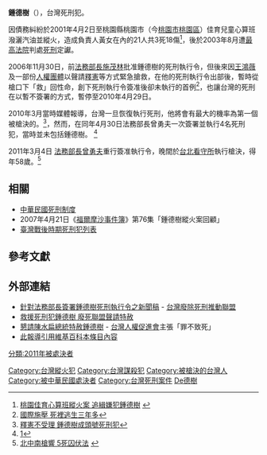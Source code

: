 {{Infobox Criminal
| subject_name   = 鍾德樹
| image_name     = 
| image_size     = 
| image_alt      = 
| image_caption  = 
| birth_name     = 
| birth_date  = 1953年
| birth_place = {{ROC|臺灣省}}[[桃園縣|桃園縣]]（今[[桃園市|桃園市]]）
| death_date  = {{death date and age|2011|3|4|1953}}{{executed}}
| death_place = {{ROC-TWN}}[[新北市|新北市]][[土城區|土城區]][[臺北看守所|臺北看守所]]
| nationality = {{ROC}}
| cause          = 
| alias          = 
| motive         = 債務糾紛
| charge         = 殺人罪
| conviction     = 殺人罪
| penalty        = [[死刑|死刑]]
| occupation     = 
| spouse         = 
| parents        = 
| children       = 
}}

'''鍾德樹'''（{{bd|1953年||2011年|3月4日|catIdx=Zhong鍾德樹}}），台灣死刑犯。

因債務糾紛於2001年4月2日至桃園縣桃園市（今[[桃園市|桃園市]][[桃園區|桃園區]]）佳育兒童心算班潑灑汽油並縱火，造成負責人黃女在內的21人共3死18傷<ref>[http://www.epochtimes.com/b5/1/4/4/n72441.htm 桃園佳育心算班縱火案 追緝嫌犯鍾德樹] {{webarchive|url=https://web.archive.org/web/20110308005840/http://www.epochtimes.com/b5/1/4/4/n72441.htm |date=2011-03-08 }}</ref>，後於2003年8月遭[[中華民國最高法院|最高法院]]判處[[死刑|死刑]]定讞。

2006年11月30日，前[[中華民國法務部|法務部長]][[施茂林|施茂林]]批准鍾德樹的死刑執行令，但後來因[[王鴻薇|王鴻薇]]及一部份[[人權團體|人權團體]]以聲請[[違憲審查|釋憲]]等方式緊急搶救，在他的死刑執行令出部後，暫時從槍口下「救」回性命，創下死刑執行令簽准後卻未執行的首例<ref>[http://news.chinatimes.com/focus/0,5243,110110x112010032700124,00.html 國際施壓 死裡逃生三年多]{{dead link|date=2018年4月 |bot=InternetArchiveBot |fix-attempted=yes }}</ref>，也讓台灣的死刑在以暫不簽署的方式，暫停至2010年4月29日。

2010年3月當時媒體報導，台灣一旦恢復執行死刑，他將會有最大的機率為第一個被槍決的。<ref>[http://news.sina.com.tw/article/20100327/2919598.htm 釋憲不受理 鍾德樹成頭號死刑犯]{{dead link|date=2018年4月 |bot=InternetArchiveBot |fix-attempted=yes }}</ref>，然而，在同年4月30日法務部長曾勇夫一次簽署並執行4名死刑犯，當時並未包括鍾德樹。
<ref>[http://udn.com/NEWS/NATIONAL/NATS3/5571247.shtml]</ref>

2011年3月4日 [[中華民國法務部|法務部長]][[曾勇夫|曾勇夫]]重行簽准執行令，晚間於[[法務部矯正署臺北看守所|台北看守所]]執行槍決，得年58歲。<ref>[http://www.libertytimes.com.tw/2011/new/mar/5/today-t2.htm 北中南槍響 5死囚伏法] {{webarchive|url=https://web.archive.org/web/20110307220734/http://www.libertytimes.com.tw/2011/new/mar/5/today-t2.htm |date=2011-03-07 }}</ref>

==相關==
*[[中華民國死刑制度|中華民國死刑制度]]
*2007年4月21日《[[福爾摩沙事件簿|福爾摩沙事件簿]]》第76集「鍾德樹縱火案回顧」
*[[臺灣戰後時期死刑犯列表|臺灣戰後時期死刑犯列表]]

==參考文獻==
<div class="references-small">
<references></references>
</div>

==外部連結==
{{Wikisource|最高法院92年度台上字第4252號刑事判決}}
*[http://www.taedp.org.tw/index.php?load=read&id=80 針對法務部長簽署鍾德樹死刑執行令之新聞稿] - [[台灣廢除死刑推動聯盟|台灣廢除死刑推動聯盟]]
*[http://www.epochtimes.com/b5/6/12/29/n1573201.htm 救援死刑犯鍾德樹 廢死聯盟聲請特赦]
*[https://web.archive.org/web/20100227045103/http://www.tahr.org.tw/index.php/article/2006/12/29/518/ 懇請陳水扁總統特赦鍾德樹] - [[台灣人權促進會|台灣人權促進會]]主張「罪不致死」
*[http://news.rti.org.tw/index_newsContent.aspx?nid=283974&id=5&id2=1 此報導引用維基百科本條目內容]{{dead link|date=2018年4月 |bot=InternetArchiveBot |fix-attempted=yes }}

{{DEFAULTSORT:Zhong鍾德樹}}
[[Category:台灣縱火犯|Category:台灣縱火犯]]
[[Category:台灣謀殺犯|Category:台灣謀殺犯]]
[[Category:被槍決的台灣人|Category:被槍決的台灣人]]
[[Category:被中華民國處決者|Category:被中華民國處決者]]
[[Category:台灣死刑案件|Category:台灣死刑案件]]
[[Category:鍾姓|De德樹]]
[[分類:2011年被處決者|分類:2011年被處決者]]